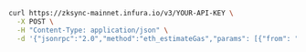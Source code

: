 
<Tabs>
  <TabItem value="cURL">

```bash
curl https://zksync-mainnet.infura.io/v3/YOUR-API-KEY \
  -X POST \
  -H "Content-Type: application/json" \
  -d '{"jsonrpc":"2.0","method":"eth_estimateGas","params": [{"from": "0x9cE564c7d09f88E7d8233Cdd3A4d7AC42aBFf3aC","to": "0xd46e8dd67c5d32be8058bb8eb970870f07244567","value": "0x9184e72a"}],"id":1}'
```

  </TabItem>
</Tabs>

